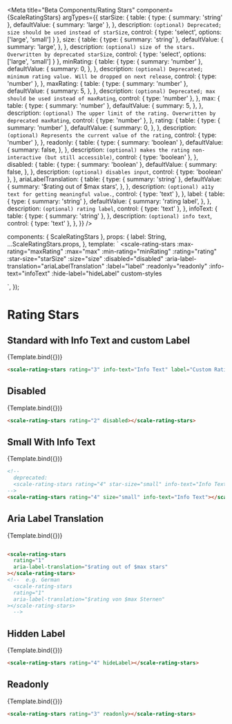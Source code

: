 
<Meta
  title="Beta Components/Rating Stars"
  component={ScaleRatingStars}
  argTypes={{
    starSize: {
      table: {
        type: { summary: 'string' },
        defaultValue: { summary: 'large' },
      },
      description: `(optional) Deprecated; size should be used instead of starSize`,
      control: { type: 'select', options: ['large', 'small'] }
    },
    size: {
      table: {
        type: { summary: 'string' },
        defaultValue: {
          summary: 'large',
        },
      },
      description: `(optional) size of the stars. Overwritten by deprecated starSize`,
      control: { type: 'select', options: ['large', 'small'] }
    },
    minRating: {
      table: {
        type: { summary: 'number' },
        defaultValue: {
          summary: 0,
        },
      },
      description: `(optional) Deprecated; minimum rating value. Will be dropped on next release`,
      control: { type: 'number' },
    },
    maxRating: {
      table: {
        type: { summary: 'number' },
        defaultValue: {
          summary: 5,
        },
      },
      description: `(optional) Deprecated; max should be used instead of maxRating`,
      control: { type: 'number' },
    },
    max: {
      table: {
        type: { summary: 'number' },
        defaultValue: {
          summary: 5,
        },
      },
      description: `(optional) The upper limit of the rating. Overwritten by deprecated maxRating`,
      control: { type: 'number' },
    },
    rating: {
      table: {
        type: { summary: 'number' },
        defaultValue: {
          summary: 0,
        },
      },
      description: `(optional) Represents the current value of the rating`,
      control: { type: 'number' },
    },
    readonly: {
      table: {
        type: { summary: 'boolean' },
        defaultValue: {
          summary: false,
        },
      },
      description: `(optional) makes the rating non-interactive (but still accessible)`,
      control: { type: 'boolean' },
    },
    disabled: {
      table: {
        type: { summary: 'boolean' },
        defaultValue: {
          summary: false,
        },
      },
      description: `(optional) disables input`,
      control: { type: 'boolean' },
    },
    ariaLabelTranslation: {
      table: {
        type: { summary: 'string' },
        defaultValue: {
          summary: '$rating out of $max stars',
        },
      },
      description: `(optional) a11y text for getting meaningful value.`,
      control: { type: 'text' },
    },
    label: {
      table: {
        type: { summary: 'string' },
        defaultValue: {
          summary: 'rating label',
        },
      },
      description: `(optional) rating label`,
      control: { type: 'text' },
    },
    infoText: {
      table: {
        type: { summary: 'string' },
      },
      description: `(optional) info text`,
      control: { type: 'text' },
    },
  }}
/>

  components: { ScaleRatingStars },
  props: {
    label: String,
    ...ScaleRatingStars.props,
  },
  template: `
  <scale-rating-stars
    :max-rating="maxRating"
    :max="max"
    :min-rating="minRating"
    :rating="rating"
    :star-size="starSize"
    :size="size"
    :disabled="disabled"
    :aria-label-translation="ariaLabelTranslation"
    :label="label"
    :readonly="readonly"
    :info-text="infoText"
    :hide-label="hideLabel"
    custom-styles
  >
  </scale-rating-stars>
    `,
});

# Rating Stars

## Standard with Info Text and custom Label

<Canvas withSource="none">
  <Story
    name="Info Text and custom Label"
    args={{
      rating: 3,
      infoText: "Info Text",
      label: "Custom Rating Label",
    }}
  >
    {Template.bind({})}
  </Story>
</Canvas>

<ArgsTable story="Info Text and custom Label" />

```html
<scale-rating-stars rating="3" info-text="Info Text" label="Custom Rating Label"></scale-rating-stars>
```

## Disabled

<Canvas withSource="none">
  <Story
    name="Disabled"
    args={{
      disabled: true,
      rating: 2,
    }}
  >
    {Template.bind({})}
  </Story>
</Canvas>

```html
<scale-rating-stars rating="2" disabled></scale-rating-stars>
```

## Small With Info Text

<Canvas withSource="none">
  <Story
    name="Small With Info Text"
    args={{
      rating: 4,
      starSize: 'small',
      infoText: "Info Text"
    }}
  >
    {Template.bind({})}
  </Story>
</Canvas>

```html
<!--
  deprecated:
  <scale-rating-stars rating="4" star-size="small" info-text="Info Text"></scale-rating-stars>
-->
<scale-rating-stars rating="4" size="small" info-text="Info Text"></scale-rating-stars>
```

## Aria Label Translation

<Canvas withSource="none">
  <Story
    name="Aria Label Translation"
    args={{
      rating: 1,
      ariaLabelTranslation: "$rating out of $maxRating stars",
    }}
  >
    {Template.bind({})}
  </Story>
</Canvas>

```html

<scale-rating-stars
  rating="1"
  aria-label-translation="$rating out of $max stars"
></scale-rating-stars>
<!--  e.g. German
  <scale-rating-stars
  rating="1"
  aria-label-translation="$rating von $max Sternen"
></scale-rating-stars>
  -->
```

## Hidden Label

<Canvas withSource="none">
  <Story
    name="Hidden Label"
    args={{
      rating: 4,
      hideLabel: true
    }}
  >
    {Template.bind({})}
  </Story>
</Canvas>

```html
<scale-rating-stars rating="4" hideLabel></scale-rating-stars>
```

## Readonly

<Canvas withSource="none">
  <Story
    name="Readonly"
    args={{
      rating: 3,
      readonly: true
    }}
  >
    {Template.bind({})}
  </Story>
</Canvas>

```html
<scale-rating-stars rating="3" readonly></scale-rating-stars>
```
